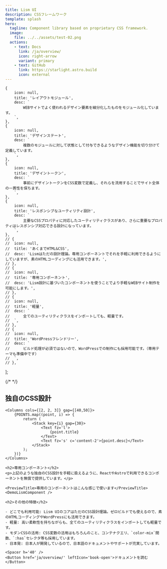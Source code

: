 ```yaml
---
title: Lism UI
description: CSSフレームワーク
template: splash
hero:
  tagline: Component library based on proprietary CSS framework.
  image:
    file: ../../assets/test-02.png
  actions:
    - text: Docs
      link: /ja/overview/
      icon: right-arrow
      variant: primary
    - text: GitHub
      link: https://starlight.astro.build
      icon: external
---
```




	{
		icon: null,
		title: 'レイアウトモジュール',
		desc: `
			WEBサイトでよく使われるデザイン要素を細分化したものをモジュール化しています。
		`,
	},
	{
		icon: null,
		title: 'デザインステート',
		desc: `
			複数のモジュールに対して状態として付与できるようなデザイン機能を切り分けて定義しています。
		`,
	},
	{
		icon: null,
		title: 'デザイントークン',
		desc: `
			事前にデザイントークンをCSS変数で定義し、それらを流用することでサイト全体の一貫性を保ちます。
		`,
	},
	{
		icon: null,
		title: 'レスポンシブなユーティリティ設計',
		desc: `
			主要なCSSプロパティに対応したユーティリティクラスがあり、さらに重要なプロパティはレスポンシブ対応できる設計になっています。
		`,
	},
	// {
	// 	icon: null,
	// 	title: 'あくまでHTML&CSS',
	// 	desc: 'Lismはただの設計理論。専用コンポーネントでそれを手軽に利用できるようにしていますが、素のHTMLコーディングにも活用できます。',
	// },
	// {
	// 	icon: null,
	// 	title: '専用コンポーネント',
	// 	desc: 'Lism設計に基づいたコンポーネントを使うことでより手軽なWEBサイト制作を可能にします。',
	// },
	// {
	// 	icon: null,
	// 	title: '軽量',
	// 	desc: `
	// 		全てのユーティリティクラスをインポートしても、軽量です。
	// 	`,
	// },
	// {
	// 	icon: null,
	// 	title: 'WordPressフレンドリー',
	// 	desc: `
	// 		ビルド処理が必須ではないので、WordPressでの制作にも採用可能です。（専用テーマも準備中です）
	// 	`,
	// },
];



{/* <Box className='a--content' py={40}>
	<Box className='a--article' tag='article'> */}
<Container size='m' isFlow hasGutter>
	<h2>独自のCSS設計</h2>

	<Columns cols={[2, 2, 3]} gap={[40,50]}>
		{POINTS.map((point, i) => {
			return (
				<Stack key={i} gap={30}>
					<Text fz='l'>
						{point.title}
					</Text>
					<Text fz='s' c='content-2'>{point.desc}</Text>
				</Stack>
			);
		})}
	</Columns>

	<h2>専用コンポーネント</h2>
	<p>上記のような独自のCSS設計を手軽に扱えるように、ReactやAstroで利用できるコンポーネントを無償で提供しています。</p>

	<PreviewTitle>専用のコンポーネントはこんな感じで使います</PreviewTitle>
	<DemoLismComponent />

	<h2>その他の特徴</h2>

	- どこでも利用可能: Lism UIのコアはただのCSS設計理論。ゼロビルドでも使えるので、素のHTMLコーディングやWordPressにも活用できます。
	- 軽量: 高い柔軟性を持ちながらも、全てのユーティリティクラスをインポートしても軽量です。
	- モダンCSSの活用: CSS変数の活用はもちろんのこと、コンテナクエリ、`color-mix`間数、`:has`セレクタ等も採用しています。
	- 日本発: 日本人が開発しているので、日本語のドキュメントやサポートが充実しています。

	<Spacer h='40' />
	<Button href='ja/overview/' leftIcon='book-open'>ドキュメントを読む</Button>

</Container>

